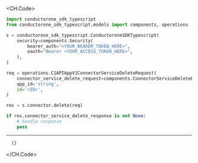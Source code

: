 
<CH.Code>
```python Delete.py
import conductorone_sdk_typescript
from conductorone_sdk_typescript.models import components, operations

s = conductorone_sdk_typescript.ConductoroneSDKTypescript(
    security=components.Security(
        bearer_auth="<YOUR_BEARER_TOKEN_HERE>",
        oauth="Bearer <YOUR_ACCESS_TOKEN_HERE>",
    ),
)

req = operations.C1APIAppV1ConnectorServiceDeleteRequest(
    connector_service_delete_request=components.ConnectorServiceDeleteRequest(),
    app_id='string',
    id='<ID>',
)

res = s.connector.delete(req)

if res.connector_service_delete_response is not None:
    # handle response
    pass
```
---

```json Example Response
  {}
```
</CH.Code>
